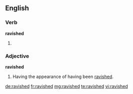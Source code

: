 ==English==
===Verb===
'''ravished'''

#{{past of|[[ravish]]}}

===Adjective===
'''ravished'''

#Having the appearance of having been [[ravished]].

[[de:ravished]]
[[fr:ravished]]
[[mg:ravished]]
[[te:ravished]]
[[vi:ravished]]